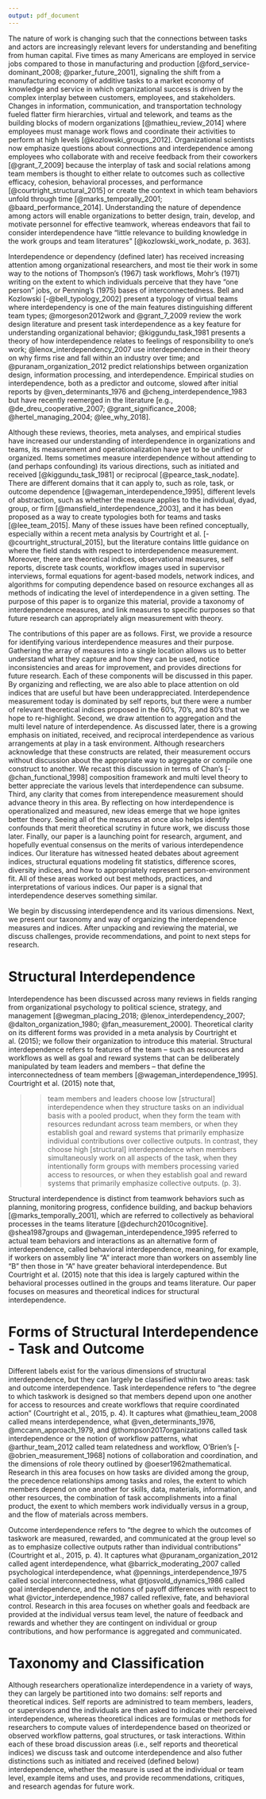 ```yaml
---
output: pdf_document
---
```


The nature of work is changing such that the connections between tasks and actors are increasingly relevant levers for understanding and benefiting from human capital. Five times as many Americans are employed in service jobs compared to those in manufacturing and production [@ford_service-dominant_2008; @parker_future_2001], signaling the shift from a manufacturing economy of additive tasks to a market economy of knowledge and service in which organizational success is driven by the complex interplay between customers, employees, and stakeholders. Changes in information, communication, and transportation technology fueled flatter firm hierarchies, virtual and telework, and teams as the building blocks of modern organizations [@mathieu_review_2014] where employees must manage work flows and coordinate their activities to perform at high levels [@kozlowski_groups_2012]. Organizational scientists now emphasize questions about connections and interdependence among employees who collaborate with and receive feedback from their coworkers [@grant_7_2009] because the interplay of task and social relations among team members is thought to either relate to outcomes such as collective efficacy, cohesion, behavioral processes, and performance [@courtright_structural_2015] or create the context in which team behaviors unfold through time [@marks_temporally_2001; @baard_performance_2014]. Understanding the nature of dependence among actors will enable organizations to better design, train, develop, and motivate personnel for effective teamwork, whereas endeavors that fail to consider interdependence have "little relevance to building knowledge in the work groups and team literatures" [@kozlowski_work_nodate, p. 363].

Interdependence or dependency (defined later) has received increasing attention among organizational researchers, and most tie their work in some way to the notions of Thompson's (1967) task workflows, Mohr's (1971) writing on the extent to which individuals perceive that they have "one person" jobs, or Penning's (1975) bases of interconnectedness. Bell and Kozlowski [-@bell_typology_2002] present a typology of virtual teams where interdependency is one of the main features distinguishing different team types; @morgeson2012work and @grant_7_2009 review the work design literature and present task interdependence as a key feature for understanding organizational behavior; @kiggundu_task_1981 presents a theory of how interdependence relates to feelings of responsibility to one's work; @lenox_interdependency_2007 use interdependence in their theory on why firms rise and fall within an industry over time; and @puranam_organization_2012 predict relationships between organization design, information processing, and interdependence. Empirical studies on interdependence, both as a predictor and outcome, slowed after initial reports by @ven_determinants_1976 and @cheng_interdependence_1983 but have recently reemerged in the literature [e.g., @de_dreu_cooperative_2007; @grant_significance_2008; @hertel_managing_2004; @lee_why_2018].  

Although these reviews, theories, meta analyses, and empirical studies have increased our understanding of interdependence in organizations and teams, its measurement and operationalization have yet to be unified or organized. Items sometimes measure interdependence without attending to (and perhaps confounding) its various directions, such as initiated and received [@kiggundu_task_1981] or reciprocal [@pearce_task_nodate]. There are different domains that it can apply to, such as role, task, or outcome dependence [@wageman_interdependence_1995], different levels of abstraction, such as whether the measure applies to the individual, dyad, group, or firm [@mansfield_interdependence_2003], and it has been proposed as a way to create typologies both for teams and tasks [@lee_team_2015]. Many of these issues have been refined conceptually, especially within a recent meta analysis by Courtright et al. [-@courtright_structural_2015], but the literature contains little guidance on where the field stands with respect to interdependence measurement. Moreover, there are theoretical indices, observational measures, self reports, discrete task counts, workflow images used in supervisor interviews, formal equations for agent-based models, network indices, and algorithms for computing dependence based on resource exchanges all as methods of indicating the level of interdependence in a given setting. The purpose of this paper is to organize this material, provide a taxonomy of interdependence measures, and link measures to specific purposes so that future research can appropriately align measurement with theory. 

The contributions of this paper are as follows. First, we provide a resource for identifying various interdependence measures and their purpose. Gathering the array of measures into a single location allows us to better understand what they capture and how they can be used, notice inconsistencies and areas for improvement, and provides directions for future research. Each of these components will be discussed in this paper. By organizing and reflecting, we are also able to place attention on old indices that are useful but have been underappreciated. Interdependence measurement today is dominated by self reports, but there were a number of relevant theoretical indices proposed in the 60's, 70's, and 80's that we hope to re-highlight. Second, we draw attention to aggregation and the multi level nature of interdependence. As discussed later, there is a growing emphasis on initiated, received, and reciprocal interdependence as various arrangements at play in a task environment. Although researchers acknowledge that these constructs are related, their measurement occurs without discussion about the appropriate way to aggregate or compile one construct to another. We recast this discussion in terms of Chan's [-@chan_functional_1998] composition framework and multi level theory to better appreciate the various levels that interdependence can subsume. Third, any clarity that comes from interependence measurement should advance theory in this area. By reflecting on how interdependence is operationalized and measured, new ideas emerge that we hope ignites better theory. Seeing all of the measures at once also helps identify confounds that merit theoretical scrutiny in future work, we discuss those later. Finally, our paper is a launching point for research, argument, and hopefully eventual consensus on the merits of various interdependence indices. Our literature has witnessed heated debates about agreement indices, structural equations modeling fit statistics, difference scores, diversity indices, and how to appropriately represent person-environment fit. All of these areas worked out best methods, practices, and interpretations of various indices. Our paper is a signal that interdependence deserves something similar. 

We begin by discussing interdependence and its various dimensions. Next, we present our taxonomy and way of organizing the interdependence measures and indices. After unpacking and reviewing the material, we discuss challenges, provide recommendations, and point to next steps for research. 

# Structural Interdependence

Interdependence has been discussed across many reviews in fields ranging from organizational psychology to political science, strategy, and management [@wegman_placing_2018; @lenox_interdependency_2007; @dalton_organization_1980; @fan_measurement_2000]. Theoretical clarity on its different forms was provided in a meta analysis by Courtright et al. (2015); we follow their organization to introduce this material. Structural interdependence refers to features of the team -- such as resources and workflows as well as goal and reward systems that can be deliberately manipulated by team leaders and members -- that define the interconnectedness of team members [@wageman_interdependence_1995]. Courtright et al. (2015) note that,

>> team members and leaders choose low [structural] interdependence when they structure tasks on an individual basis with a pooled product, when they form the team with resources redundant across team members, or when they establish goal and reward systems that primarily emphasize individual contributions over collective outputs. In contrast, they choose high [structural] interdependence when members simultaneously work on all aspects of the task, when they intentionally form groups with members processing varied access to resources, or when they establish goal and reward systems that primarily emphasize collective outputs. (p. 3). 

Structural interdependence is distinct from teamwork behaviors such as planning, monitoring progress, confidence building, and backup behaviors [@marks_temporally_2001], which are referred to collectively as behavioral processes in the teams literature [@dechurch2010cognitive]. @shea1987groups and @wageman_interdependence_1995 referred to actual team behaviors and interactions as an alternative form of interdependence, called behavioral interdependence, meaning, for example, if workers on assembly line "A" interact more than workers on assembly line "B" then those in "A" have greater behavioral interdependence. But Courtright et al. (2015) note that this idea is largely captured within the behavioral processes outlined in the groups and teams literature. Our paper focuses on measures and theoretical indices for structural interdependence. 

# Forms of Structural Interdependence - Task and Outcome

Different labels exist for the various dimensions of structural interdependence, but they can largely be classified within two areas: task and outcome interdependence. Task interdependence refers to "the degree to which taskwork is designed so that members depend upon one another for access to resources and create workflows that require coordinated action" (Courtright et al., 2015, p. 4). It captures what @mathieu_team_2008 called means interdependence, what @ven_determinants_1976, @mccann_approach_1979, and @thompson2017organizations called task interdependence or the notion of workflow patterns, what @arthur_team_2012 called team relatedness and workflow, O'Brien's [-@obrien_measurement_1968] notions of collaboration and coordination, and the dimensions of role theory outlined by @oeser1962mathematical. Research in this area focuses on how tasks are divided among the group, the precedence relationships among tasks and roles, the extent to which members depend on one another for skills, data, materials, information, and other resources, the combination of task accomplishments into a final product, the exent to which members work individually versus in a group, and the flow of materials across members. 

Outcome interdependence refers to "the degree to which the outcomes of taskwork are measured, rewarded, and communicated at the group level so as to emphasize collective outputs rather than individual contributions" (Courtright et al., 2015, p. 4). It captures what @puranam_organization_2012 called agent interdependence, what @barrick_moderating_2007 called psychological interdependence, what @pennings_interdependence_1975 called social interconnectedness, what @tjosvold_dynamics_1986 called goal interdependence, and the notions of payoff differences with respect to what @victor_interdependence_1987 called reflexive, fate, and behavioral control. Research in this area focuses on whether goals and feedback are provided at the individual versus team level, the nature of feedback and rewards and whether they are contingent on individual or group contributions, and how performance is aggregated and communicated. 

# Taxonomy and Classification

Although researchers operationalize interdependence in a variety of ways, they can largely be partitioned into two domains: self reports and theoretical indices. Self reports are administred to team members, leaders, or supervisors and the individuals are then asked to indicate their perceived interdependence, whereas theoretical indices are formulas or methods for researchers to compute values of interdependence based on theorized or observed workflow patterns, goal structures, or task interactions. Within each of these broad discussion areas (i.e., self reports and theoretical indices) we discuss task and outcome interdependence and also futher distinctions such as initiated and received (defined below) interdependence, whether the measure is used at the individual or team level, example items and uses, and provide recommendations, critiques, and research agendas for future work. 